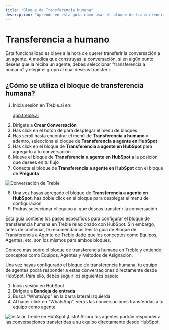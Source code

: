 ```yaml
---
title: "Bloque de Transferencia Humana"
description: "Aprende en esta guía cómo usar el bloque de transferencia humana en Treble. Este bloque permite que tus conversaciones sean transferidas a un agente humano. Tu equipo de agentes podrá responder a estas conversaciones directamente desde HubSpot."
---
```


# Transferencia a humano

Esta funcionalidad es clave a la hora de querer transferir la conversación a un agente. A medida que construyas la conversación, si en algún punto deseas que la reciba un agente, debes seleccionar "transferencia a humano" y elegir el grupo al cual deseas transferir.

## ¿Cómo se utiliza el bloque de transferencia humana?

1. Inicia sesión en Treble.ai en: <a class="article-link" href="https://app.treble.ai"><p>app.treble.ai</p><Icon icon="arrow-up-right-from-square" iconType="solid" /></a>
2. Dirígete a **Crear Conversación**
3. Has click en el botón de <Icon icon="square-plus" iconType="solid" /> para desplegar el menú de bloques
4. Has scroll hasta encontrar el menú de **Transferencia a humano** y adentro, selecciona el bloque de **Transferencia a agente en HubSpot**
5. Has click en el bloque de **Transferencia a agente en HubSpot** para agregarlo a tu conversación
6. Mueve el bloque de **Transferencia a agente en HubSpot** a la posición que desees en tu flujo
7. Conecta el bloque de **Transferencia a agente en HubSpot** con el bloque de **Pregunta**

<img src="/images/human-transfer-1.gif" alt="Conversación de Treble" />

8. Una vez hayas agregado el bloque de **Transferencia a agente en HubSpot**, has doble click en el bloque para desplegar el menú de configuración
9. Podrás seleccionar el equipo al que deseas transferir la conversación

Esta guía contiene los pasos específicos para configurar el bloque de transferencia humana en Treble relacionado con HubSpot. Sin embargo, antes de continuar, te recomendamos leer la guía de Bloque de Transferencia a Agente de Treble dado que los conceptos como Equipos, Agentes, etc. son los mismos para ambos bloques.

<Card title="Transferencia a humano" horizontal icon="diagram-next" href="/es/docs/build-with-treble/blocks/agent">
  Conoce más sobre el bloque de transferencia humana en Treble y entiende conceptos como Equipos, Agentes y Métodos de Asignación.
</Card>

Una vez hayas configurado el bloque de transferencia humana, tu equipo de agentes podrá responder a estas conversaciones directamente desde HubSpot. Para ello, debes seguir los siguientes pasos:

1. Inicia sesión en HubSpot
2. Dirígete a **Bandeja de entrada**
3. Busca "WhatsApp" en la barra lateral izquierda
4. Al hacer click en "WhatsApp", verás las conversaciones transferidas a tu equipo como agente

<img src="/images/install-hs-12.gif" alt="Instalar Treble en HubSpot" />

<Check>
¡Listo! Ahora tus agentes podrán responder a las conversaciones transferidas a su equipo directamente desde HubSpot.
</Check>
